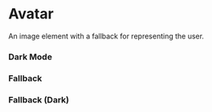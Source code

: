 
<Meta of={AvatarStories} />

# Avatar

An image element with a fallback for representing the user.

<Canvas of={AvatarStories.Default} />

### Dark Mode

<Canvas of={AvatarStories.DarkMode} className="canvas-dark" />

### Fallback

<Canvas of={AvatarStories.Fallback} />

### Fallback (Dark)

<Canvas of={AvatarStories.DarkModeFallback} className="canvas-dark" />

